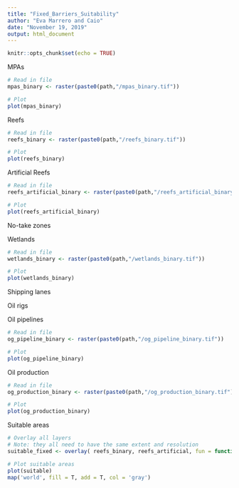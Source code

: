 ```yaml
---
title: "Fixed_Barriers_Suitability"
author: "Eva Marrero and Caio"
date: "November 19, 2019"
output: html_document
---
```


```r
knitr::opts_chunk$set(echo = TRUE)
```

MPAs
```r
# Read in file
mpas_binary <- raster(paste0(path,"/mpas_binary.tif"))

# Plot
plot(mpas_binary)

```

Reefs
```r
# Read in file
reefs_binary <- raster(paste0(path,"/reefs_binary.tif"))

# Plot
plot(reefs_binary)

```

Artificial Reefs
```r
# Read in file
reefs_artificial_binary <- raster(paste0(path,"/reefs_artificial_binary.tif"))

# Plot
plot(reefs_artificial_binary)

```

No-take zones

Wetlands
```r
# Read in file
wetlands_binary <- raster(paste0(path,"/wetlands_binary.tif"))

# Plot
plot(wetlands_binary)

```

Shipping lanes

Oil rigs

Oil pipelines
```r
# Read in file
og_pipeline_binary <- raster(paste0(path,"/og_pipeline_binary.tif"))

# Plot
plot(og_pipeline_binary)

```

Oil production
```r
# Read in file
og_production_binary <- raster(paste0(path,"/og_production_binary.tif"))

# Plot
plot(og_production_binary)

```

Suitable areas
```r
# Overlay all layers
# Note: they all need to have the same extent and resolution
suitable_fixed <- overlay( reefs_binary, reefs_artificial, fun = function(a,b){a*b})

# Plot suitable areas
plot(suitable)
map('world', fill = T, add = T, col = 'gray')

```

